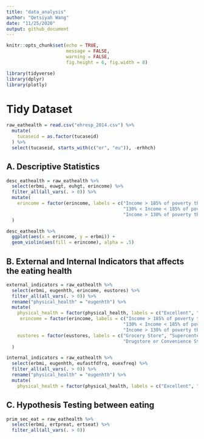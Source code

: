 ```yaml
---
title: "data_analysis"
author: "Qetsiyah Wang"
date: "11/25/2020"
output: github_document
---
```


```r
knitr::opts_chunk$set(echo = TRUE,
                      message = FALSE,
                      warning = FALSE,
                      fig.height = 6, fig.width = 8)

library(tidyverse)
library(dplyr)
library(plotly)
```


# Tidy Dataset
```r

raw_eathealth = read.csv("ehresp_2014.csv") %>%
  mutate(
    tucaseid = as.factor(tucaseid)
  ) %>%
  select(tucaseid, starts_with(c("er", "eu")), -erhhch)

```

## A. Descriptive Statistics
```r

desc_eathealth = raw_eathealth %>%
  select(erbmi, euwgt, euhgt, erincome) %>%
  filter_all(all_vars(. > 0)) %>%
  mutate(
    erincome = factor(erincome, labels = c("Income > 185% of poverty threhold", "Income <= 185% of poverty threshold",
                                           "130% < Income < 185% of poverty threshold",
                                           "Income > 130% of poverty threshold", "Income <= 130% of poverty threshold"))
  )

desc_eathealth %>% 
  ggplot(aes(x = erincome, y = erbmi)) + 
  geom_violin(aes(fill = erincome), alpha = .5)

```

## B. External and Internal Indicators that affects the eating health
```r

external_indicators = raw_eathealth %>%
  select(erbmi, eugenhth, erincome, eustores) %>%
  filter_all(all_vars(. > 0)) %>%
  rename("physical_health" = "eugenhth") %>%
  mutate(
    physical_health = factor(physical_health, labels = c("Excellent", "Very Good", "Good", "Fair", "Poor")),
     erincome = factor(erincome, labels = c("Income > 185% of poverty threhold", "Income <= 185% of poverty threshold",
                                           "130% < Income < 185% of poverty threshold",
                                           "Income > 130% of poverty threshold", "Income <= 130% of poverty threshold")),
    eustores = factor(eustores, labels = c("Grocery Store", "Supercenter", "Warehouse Club", 
                                           "Drugstore or Convenience Store", "Some Other Place"))
  )

internal_indicators = raw_eathealth %>%
  select(erbmi, eugenhth, eufastfdfrq, euexfreq) %>%
  filter_all(all_vars(. > 0)) %>%
  rename("physical_health" = "eugenhth") %>%
  mutate(
    physical_health = factor(physical_health, labels = c("Excellent", "Very Good", "Good", "Fair", "Poor")))

```

## C. Hypothesis Testing between eating
```r

prim_sec_eat = raw_eathealth %>%
  select(erbmi, ertpreat, ertseat) %>%
  filter_all(all_vars(. > 0))


```





